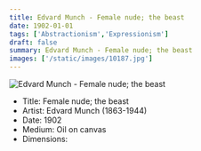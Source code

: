 ```yaml
---
title: Edvard Munch - Female nude; the beast
date: 1902-01-01
tags: ['Abstractionism','Expressionism']
draft: false
summary: Edvard Munch - Female nude; the beast
images: ['/static/images/10187.jpg']
---
```


![Edvard Munch - Female nude; the beast](/static/images/10187.jpg)

* Title: Female nude; the beast
* Artist: Edvard Munch (1863-1944)
* Date: 1902
* Medium: Oil on canvas
* Dimensions: 


